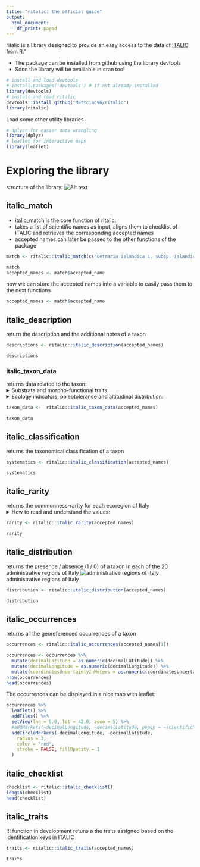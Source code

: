 ```yaml
---
title: "ritalic: the official guide"
output:
  html_document:
    df_print: paged
---
```


ritalic is a library designed to provide an easy access to the data of [ITALIC](https://italic.units.it) from R."

<ul>
<li>The package can be installed from github using the library devtools</li>
<li>Soon the library will be avalilable in cran too!</li>
</ul>
```r
# install and load devtools
# install.packages('devtools') # if not already installed
library(devtools)
# install and load ritalic
devtools::install_github("Mattciao96/ritalic")
library(ritalic)
```


Load some other utility libraries
```r
# dplyer for easier data wrangling
library(dplyr)
# leaflet for interactive maps
library(leaflet)
```

# Exploring the library

structure of the library:
![Alt text](images/api.png)



## italic_match
* italic_match is the core function of ritalic:
* takes a list of scientific names as input, aligns them to checklist of ITALIC and retrieves the corresponding accepted names
* accepted names can later be passed to the other functions of the package

```r
match <- ritalic::italic_match(c('Cetraria islandica L. subsp. islandica', 'Lecanora albela','Parmelia caperata (L.) Ach', 'Ramalina americana Hal' ))

```
```r
match
accepted_names <- match$accepted_name
```
now we can store the accepted names into a variable to easily pass them to the next functions
```r
accepted_names <- match$accepted_name
```


## italic_description
return the description and the additional notes of a taxon
```r
descriptions <- ritalic::italic_description(accepted_names)
```
```r
descriptions
```

### italic_taxon_data
returns data related to the taxon:
<details>
<summary>Substrata and morpho-functional traits:</summary>
<br/>
<b>substrata</b>
<ul>
    <li>saxicolous</li>
    <li>on lignum</li>
    <li>epiphytic</li>
    <li>on soil, terricolous mosses, plant debris</li>
    <li>foliicolous</li>
</ul>
<b>photobiont</b>
<ul>
    <li>green algae other than Trentepohlia</li>
    <li>trentepohlia</li>
    <li>cyanobacteria, filamentous form, e.g. Nostoc, Scytonema</li>
    <li>cyanobacteria, coccaceous form, e.g. Gloeocapsa, Xanthocapsa</li>
</ul>
<b>growth_form</b>
<ul>
    <li>fruticose</li>
    <li>fruticose filamentous</li>
    <li>foliose</li>
    <li>foliose broad-lobed, Parmelia type</li>
    <li>foliose narrow-lobed, Physcia type</li>
    <li>foliose umbilicate</li>
    <li>crustose</li>
    <li>crustose endolithic</li>
    <li>crustose placodiomorph</li>
    <li>leprose</li>
    <li>squamulose</li>
    <li>lichenicolous fungus</li>
    <li>non-lichenized, non-lichenicolous fungus</li>
</ul>
<b>phytoclimatic_range</b>
<ul>
    <li>oceanic</li>
    <li>suboceanic</li>
    <li>subcontinental</li>
</ul>
<b>special_requirements_for_water</b>
<ul>
    <li>on otherwise dry surfaces with periodical seepage of water after rain</li>
    <li>periodical submerged, e.g. in creeks or on coastal maritime rocks</li>
    <li>on surface seldom wetted by rain, e.g. underhangs</li>
</ul>
<b>reproductive_strategy</b>
<ul>
    <li>mainly sexual</li>
    <li>mainly asexual, by soredia or soredia-like structures, e.g. blastidia</li>
    <li>mainly asexual, by isidia or isidia-like structures, e.g. schizidia</li>
    <li>mainly asexual, by thallus fragmentation</li>
</ul>
</details>


<details>
<summary>Ecology indicators, poleotolerance and altitudinal distribution:</summary>
<br/>
<b>ph_of_the_substrata</b>
<ul>
    <li>1 - on very acid substrata, such as lignum and conifer bark</li>
    <li>2 - on acid substrata, such as on non-eutrophicated bark of Quercus</li>
    <li>3 - on subacid to subneutral substrata (e.g. on bark of Sambucus)</li>
    <li>4 - on slightly basic substrata, such as dust-covered bark</li>
    <li>5 - on basic substrata, e.g. pure limestone</li>
</ul>

<b>solar_irradiation</b>
<ul>
    <li>1 - in very shaded situations, e.g. deep gorges, closed evergreen forests</li>
    <li>2 - in shaded situations, such as on the northern side of boles in close-canopied deciduous forests</li>
    <li>3 - in sites with plenty of diffuse light but scarce direct solar irradiation, such as in rather open-canopied deciduous woodlands</li>
    <li>4 - in sun-exposed sites, but avoiding extreme solar irradiation</li>
    <li>5 - in sites with very high direct solar irradiation, such as on the southern side of isolated boles</li>
</ul>

<b>aridity</b>
<ul>
    <li>1 - hydro- and hygrophytic, in aquatic or marine situations, or in sites with a very high frequency of fog</li>
    <li>2 - rather hygrophytic, intermediate between 1 and 2</li>
    <li>3 - mesophytic</li>
    <li>4 - xerophytic, but absent from extremely arid stands</li>
    <li>5 - very xerophytic</li>
</ul>

<b>eutrophication</b>
<ul>
    <li>1 - not resistant to eutrophication</li>
    <li>2 - resistant to a very weak eutrophication</li>
    <li>3 - resistant to a weak eutrophication</li>
    <li>4 - occurring in rather eutrophicated situations</li>
    <li>5 - occurring in highly eutrophicated situations</li>
</ul>

<b>altitudinal_distribution</b>
<ul>
    <li>1 - eu-Mediterranean belt (potential vegetation: evergreen Quercus ilex forest)</li>
    <li>2 - submediterranean belt (deciduous Quercus-Carpinus forests)</li>
    <li>3 - montane belt (Fagus forests, marking treeline in the Apennines)</li>
    <li>4 - subalpine and oroboreal belts of the Alps (natural Picea abies, and Larix-Pinus cembra stands)</li>
    <li>5 - above treeline (both Alpine and oromediterranean)</li>
    <li>6 - nival belt of the Alps</li>
</ul>
<b>poleotolerance</b>
This value points to the tendency of a lichen to occur in areas with different degrees of human disturbance. It is expressed on 4 classes, as follows:
<ul>
    <li>3 - species occurring also in heavily disturbed areas, incl. large towns</li>
    <li>2 - species occurring also in moderately disturbed areas (agricultural areas, small settlements etc.).</li>
    <li>1 - species mostly occurring in natural or semi-natural habitats</li>
    <li>0 - species which exclusively occur on old trees in ancient, undisturbed forests.</li>
</ul>

</details>
```r
taxon_data <-  ritalic::italic_taxon_data(accepted_names)
```
```r
taxon_data
```

## italic_classification
returns the taxonomical classification of a taxon
```r
systematics <- ritalic::italic_classification(accepted_names)
```
```r
systematics
```

## italic_rarity
returns the commonness-rarity for each ecoregion of Italy 
<details>
<summary>How to read and understand the values:</summary>
![ecoregions in Italy](./images/ecoregions.jpg)
  <h2> Ecoregions in italy</h1>
  <ul>
<li>A: Alpine (above treeline in the Alps and in Abruzzo)</li>
<li>A1: Subalpine (near treeline in the Alps, oroboreal belt)</li>
<li>B: Oromediterranean (above treeline outside the Alps except Abruzzo)</li>
<li>C: Montane (beech forests)</li>
<li>D: Dry submediterranean (deciduous oaks, excluding SmedH)</li>
<li>E: Padanian (the plains of the North): this is the only OGU which was not separated on the basis of climatical-biogeographical characters; it is the most heavily anthropised part of Italy, where several species do not occur because of pollution and/or almost total deforestation</li>
<li>F: Humid submediterranean (as SmedD, but restricted to areas with a warm-humid climate, mostly Tyrrhenian)</li>
<li>G: Humid Mediterranean (mostly Tyrrhenian)</li>
<li>H: Dry Mediterranean</li>
<ul>
</details>
```r
rarity <- ritalic::italic_rarity(accepted_names)
```
```r
rarity
```

## italic_distribution
returns the presence / absence (1 / 0) of a taxon in each of the 20 administrative regions of Italy
![administrative regions of Italy](./images/regions.png)
administrative regions of Italy
```r
distribution <- ritalic::italic_distribution(accepted_names)
```
```r
distribution
```


## italic_occurrences
returns all the georeferenced occurrences of a taxon
```r
occurrences <- ritalic::italic_occurrences(accepted_names[1])
```
```r
occurrences <- occurrences %>% 
  mutate(decimalLatitude = as.numeric(decimalLatitude)) %>% 
  mutate(decimalLongitude = as.numeric(decimalLongitude)) %>% 
  mutate(coordinatesUncertaintyInMeters = as.numeric(coordinatesUncertaintyInMeters))
nrow(occurrences)
head(occurrences)
```
The occurrences can be displayed in a nice map with leaflet:
```r
occurrences %>% 
  leaflet() %>% 
  addTiles() %>% 
  setView(lng = 9.0, lat = 42.0, zoom = 5) %>% 
  #addMarkers(~decimalLongitude, ~decimalLatitude, popup = ~scientificName)
  addCircleMarkers(~decimalLongitude, ~decimalLatitude,
    radius = 3,
    color = "red",
    stroke = FALSE, fillOpacity = 1
  )
```

## italic_checklist
```r
checklist <- ritalic::italic_checklist()
length(checklist)
head(checklist)
```



## italic_traits
!!! function in development
retuns a the traits assigned
based on the identification keys in ITALIC
```r
traits <- ritalic::italic_traits(accepted_names)
```
```r
traits
```


